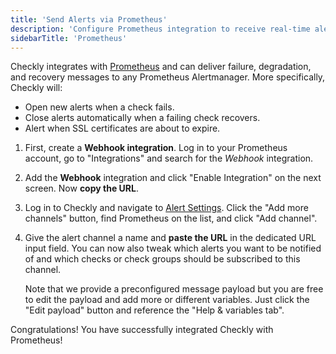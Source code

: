 ```yaml
---
title: 'Send Alerts via Prometheus'
description: 'Configure Prometheus integration to receive real-time alerts from Checkly monitors'
sidebarTitle: 'Prometheus'
---
```


Checkly integrates with [Prometheus](https://prometheus.io/) and can deliver failure, degradation, and recovery messages to any Prometheus Alertmanager. More specifically, Checkly will:

- Open new alerts when a check fails.
- Close alerts automatically when a failing check recovers.
- Alert when SSL certificates are about to expire.

1. First, create a **Webhook integration**. Log in to your Prometheus account, go to "Integrations" and search for the *Webhook* integration.

2. Add the **Webhook** integration and click "Enable Integration" on the next screen. Now **copy the URL**.

3. Log in to Checkly and navigate to [Alert Settings](https://app.checklyhq.com/alert-settings/).
   Click the "Add more channels" button, find Prometheus on the list, and click "Add channel".

4. Give the alert channel a name and **paste the URL** in the dedicated URL input field. You can now also tweak
   which alerts you want to be notified of and which checks or check groups should be subscribed to this channel.

   <Callout type="note">
   Note that we provide a preconfigured message payload but you are free to edit the payload and add more or different
   variables. Just click the "Edit payload" button and reference the "Help & variables tab".
   </Callout>

Congratulations! You have successfully integrated Checkly with Prometheus!